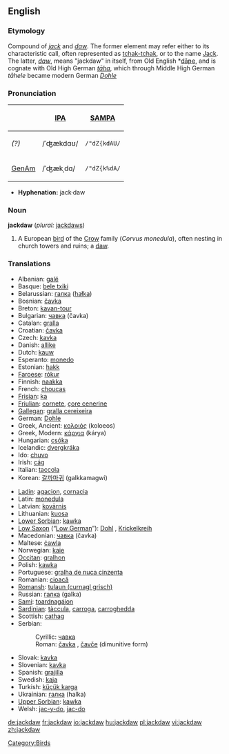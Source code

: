 ==English==
{{wikipedia}}
===Etymology===
Compound of ''[[jack]]'' and ''[[daw]]''.  The former element may refer either to its characteristic call, often represented as [[tchak-tchak]], or to the name [[Jack]].  The latter, ''[[daw]]'', means "jackdaw" in itself, from Old English *[[dāƿe]], and is cognate with Old High German ''[[tāha]]'', which through Middle High German ''tāhele'' became modern German ''[[Dohle]]''

===Pronunciation===
{| border=1 cellpadding=5
! !! [[w:IPA|IPA]] !! [[w:SAMPA|SAMPA]]
|-
! ''(?)'' <!-- what dialect is this? -->
| /ˈʤækdɑʊ/ || <tt>/"dZ{kdAU/</tt>
|-
! [[GenAm]]
| /ˈʤækˌdɑ/ || <tt>/"dZ{k%dA/</tt>
|}

*'''Hyphenation:''' jack·daw

=== Noun ===
'''jackdaw''' (''plural:'' [[jackdaws]])

# A European [[bird]] of the [[Crow]] family (''Corvus monedula''), often nesting in church towers and ruins; a [[daw]].
<!-- modified Webster 1913 definition -->

=== Translations ===
{{top}}
*Albanian: [[galë]] {{f}}
*Basque: [[bele txiki]]
*Belarussian: [[галка]] ([[hałka]])
*Bosnian: [[čavka#Bosnian|čavka]] {{f}}
*Breton: [[kavan-tour]]
*Bulgarian: [[чавка#Bulgarian|чавка]] (čavka)
*Catalan: [[gralla]]
*Croatian: [[čavka#Croatian|čavka]] {{f}}
*Czech: [[kavka]] {{f}}
*Danish: [[allike]]
*Dutch: [[kauw]] {{m}}
*Esperanto: [[monedo]]
*Estonian: [[hakk]]
*[[Faroese]]: [[rókur]]
*Finnish: [[naakka]]
*French: [[choucas]] {{m}}
*[[Frisian]]: [[ka]]
*[[Friulian]]: [[cornete]], [[çore cenerine]]
*[[Gallegan]]: [[gralla cereixeira]]
*German: [[Dohle]] {{f}}
*Greek, Ancient: [[κολοιός]] (koloeos) {{m}}
*Greek, Modern: [[κάργια]] (kárya)
*Hungarian: [[csóka]]
*Icelandic: [[dvergkráka]]
*Ido: [[chuvo]]
*Irish: [[cág]]
*Italian: [[taccola]]
*Korean: [[갈까마귀]] (galkkamagwi)
{{mid}}
*[[Ladin]]: [[agacion]], [[cornacia]]
*Latin: [[monedula]] {{f}}
*Latvian: [[kovārnis]]
*Lithuanian: [[kuosa]]
*[[Lower Sorbian]]: [[kawka]] {{f}}
*[[Low Saxon]] (“[[Low German]]”): [[Dohl]] {{f}}, [[Krickelkreih]] {{f}}
*Macedonian: [[чавка#Macedonian|чавка]] (čavka) {{f}}
*Maltese: [[ċawla]]
*Norwegian: [[kaie]]
*[[Occitan]]: [[gralhon]]
*Polish: [[kawka]] {{f}}
*Portuguese: [[gralha de nuca cinzenta]]
*Romanian: [[cioacă]] {{f}}
*[[Romansh]]: [[tulaun (curnagl grisch)]]
*Russian: [[галка]] (galka) {{f}}
*[[Sami]]: [[toardnagájon]]
*[[Sardinian]]: [[tàccula]], [[carroga]], [[carroghedda]]
*Scottish: [[cathag]]
*Serbian:
*:Cyrillic: [[чавка#Serbian|чавка]] {{f}}
*:Roman: [[čavka#Serbian|čavka]] {{f}}, [[čavče]] (dimunitive form)
*Slovak: [[kavka]] {{f}}
*Slovenian: [[kavka]] {{f}}
*Spanish: [[grajilla]] {{f}}
*Swedish: [[kaja]]
*Turkish: [[küçük karga]]
*Ukrainian: [[галка]] (halka) {{f}}
*[[Upper Sorbian]]: [[kawka]] {{f}}
*Welsh: [[jac-y-do]], [[jac-do]]
{{bottom}}

[[Category:Birds]]

[[de:jackdaw]]
[[fr:jackdaw]]
[[io:jackdaw]]
[[hu:jackdaw]]
[[pl:jackdaw]]
[[vi:jackdaw]]
[[zh:jackdaw]]